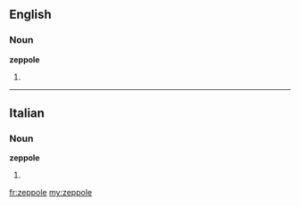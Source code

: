 ==English==

===Noun===
'''zeppole'''

# {{plural of|[[zeppola]]}}

----

==Italian==

===Noun===
'''zeppole''' {{f}}

# {{plural of|[[zeppola]]|lang=Italian}}

[[fr:zeppole]]
[[my:zeppole]]